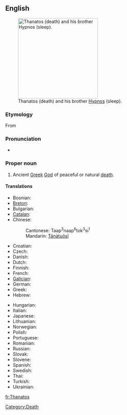 == English ==
{{wikipedia}}
[[Image:Waterhouse-sleep and his half-brother death-1874.jpg|thumb|250px|right|Thanatos (death) and his brother [[Hypnos]] (sleep).]]

=== Etymology ===
From {{etyl|grc}} {{term|Θάνατος|lang=grc|tr=Thánatos|sc=polytonic}}

=== Pronunciation ===
* {{IPA|/ˈθænəˌtos/}}

=== Proper noun ===
{{en-proper noun}}

# {{Greek mythology}} Ancient [[Greek]] [[God]] of peaceful or natural [[death]].

==== Translations ====
{{trans-top|Thanatos, the god of death}}
* Bosnian: {{t|bs|Tanatos|m}}
* [[Breton]]: {{t-|br|Thanatos|m|xs=Breton}}
* Bulgarian: {{t|bg|Танатос|m|tr=Tanatos|sc=Cyrl}}
* [[Catalan]]: {{t|ca|Tànatos|m}}
* Chinese: {{t|cmn|塔納托斯|sc=Hani|xs=Mandarin}}
*: Cantonese: Taap<sup>3</sup>naap<sup>6</sup>tok<sup>3</sup>si<sup>1</sup>
*: Mandarin: [[Tǎnàtuōsī]]
* Croatian: {{t|hr|Tanatos|m}}
* Czech: {{t-|cs|Thanatos|m}}
* Danish: {{t-|da|Thanatos}}
* Dutch: {{t-|nl|Thanatos}}
* Finnish: {{t-|fi|Thanatos}}
* French: {{t+|fr|Thanatos|m}}
* [[Galician]]: {{t|gl|Tánatos|m|xs=Galician}}
* German: {{t-|de|Thanatos|m}}
* Greek: {{t+|el|Θάνατος|m|tr=Thánatos|sc=Grek}}
* Hebrew: {{t|he|תנטוס|sc=Hebr}}
{{trans-mid}}
* Hungarian: {{t-|hu|Thanatosz}}
* Italian: {{t|it|Tanato|m}}
* Japanese: {{t|ja|タナトス|tr=Tanatosu|sc=Jpan}}
* Lithuanian: {{t|lt|Tanatas|m|xs=Lithuanian}}
* Norwegian: {{t-|no|Thanatos}}
* Polish: {{t|pl|Tanatos|m}}
* Portuguese: {{t|pt|Tânatos|m}}
* Romanian: {{t-|ro|Thanatos|m}}
* Russian: {{t|ru|Танатос|m|tr=Tanatos|sc=Cyrl}}
* Slovak: {{t|sk|Tanatos|m}}
* Slovene: {{t|sl|Tanatos|m}}
* Spanish: {{t|es|Tánatos|m}}
* Swedish: {{t-|sv|Thanatos}}
* Thai: {{t|th|ทานาทอส|sc=Thai|xs=Thai}}
* Turkish: {{t-|tr|Thanatos}}
* Ukrainian: {{t|uk|Танатос|m|tr=Tanatos|sc=Cyrl|xs=Ukrainian}}
{{trans-bottom}}

[[Category:Death]]

[[fr:Thanatos]]